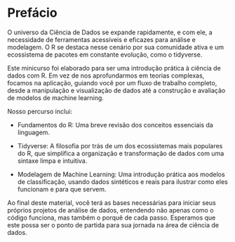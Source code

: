 # Prefácio

O universo da Ciência de Dados se expande rapidamente, e com ele, a necessidade de ferramentas acessíveis e eficazes para análise e modelagem. O R se destaca nesse cenário por sua comunidade ativa e um ecossistema de pacotes em constante evolução, como o tidyverse.

Este minicurso foi elaborado para ser uma introdução prática à ciência de dados com R. Em vez de nos aprofundarmos em teorias complexas, focamos na aplicação, guiando você por um fluxo de trabalho completo, desde a manipulação e visualização de dados até a construção e avaliação de modelos de machine learning.

Nosso percurso inclui:

-   Fundamentos do R: Uma breve revisão dos conceitos essenciais da linguagem.

-   Tidyverse: A filosofia por trás de um dos ecossistemas mais populares do R, que simplifica a organização e transformação de dados com uma sintaxe limpa e intuitiva.

-   Modelagem de Machine Learning: Uma introdução prática aos modelos de classificação, usando dados sintéticos e reais para ilustrar como eles funcionam e para que servem.

Ao final deste material, você terá as bases necessárias para iniciar seus próprios projetos de análise de dados, entendendo não apenas como o código funciona, mas também o porquê de cada passo. Esperamos que este possa ser o ponto de partida para sua jornada na área de ciência de dados.

